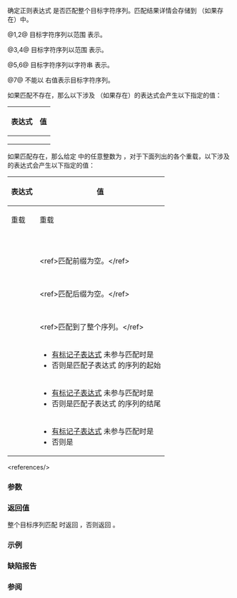 {{cpp/title|regex_match}}
{{cpp/regex/navbar}}
{{dcl begin}}
{{dcl header|regex}}
{{dcl|num=1|since=c++11|1=
template&lt; class BidirIt, class Alloc, class CharT, class Traits &gt;
bool regex_match( BidirIt first, BidirIt last,
                  std::match_results&lt;BidirIt, Alloc&gt;&amp; m,
                  const std::basic_regex&lt;CharT, Traits&gt;&amp; e,
                  std::regex_constants::match_flag_type flags =
                      std::regex_constants::match_default );
}}
{{dcl|num=2|since=c++11|1=
template&lt; class BidirIt, class CharT, class Traits &gt;
bool regex_match( BidirIt first, BidirIt last,
                  const std::basic_regex&lt;CharT, Traits&gt;&amp; e,
                  std::regex_constants::match_flag_type flags =
                      std::regex_constants::match_default );
}}
{{dcl|num=3|since=c++11|1=
template&lt; class CharT, class Alloc, class Traits &gt;
bool regex_match( const CharT* str,
                  std::match_results&lt;const CharT*, Alloc&gt;&amp; m,
                  const std::basic_regex&lt;CharT, Traits&gt;&amp; e,
                  std::regex_constants::match_flag_type flags =
                      std::regex_constants::match_default );
}}
{{dcl|num=4|since=c++11|1=
template&lt; class CharT, class Traits &gt;
bool regex_match( const CharT* str, const std::basic_regex&lt;CharT, Traits&gt;&amp; e,
                  std::regex_constants::match_flag_type flags =
                      std::regex_constants::match_default );
}}
{{dcl|num=5|since=c++11|1=
template&lt; class STraits, class SAlloc, class Alloc,
          class CharT, class Traits &gt;
bool regex_match
    ( const std::basic_string&lt;CharT, STraits, SAlloc&gt;&amp; s,
      std::match_results
          &lt;typename std::basic_string&lt;CharT, STraits, SAlloc&gt;::const_iterator,
           Alloc&gt;&amp; m,
      const std::basic_regex&lt;CharT, Traits&gt;&amp; e,
      std::regex_constants::match_flag_type flags =
          std::regex_constants::match_default );
}}
{{dcl|num=6|since=c++11|1=
template&lt; class STraits, class SAlloc, class CharT, class Traits &gt;
bool regex_match( const std::basic_string&lt;CharT, STraits, SAlloc&gt;&amp; s,
                  const std::basic_regex&lt;CharT, Traits&gt;&amp; e,
                  std::regex_constants::match_flag_type flags =
                      std::regex_constants::match_default );
}}
{{dcl|num=7|since=c++11|1=
template&lt; class STraits, class SAlloc, class Alloc,
          class CharT, class Traits &gt;
bool regex_match
    ( const std::basic_string&lt;CharT, STraits, SAlloc&gt;&amp;&amp;,
      std::match_results
          &lt;typename std::basic_string&lt;CharT, STraits, SAlloc&gt;::const_iterator,
           Alloc&gt;&amp;,
      const std::basic_regex&lt;CharT, Traits&gt;&amp;,
      std::regex_constants::match_flag_type flags =
          std::regex_constants::match_default ) = delete;
}}
{{dcl end}}

确定正则表达式 {{c|e}} 是否匹配整个目标字符序列。匹配结果详情会存储到 {{c|m}}（如果存在）中。

@1,2@ 目标字符序列以范围 {{range|first|last}} 表示。
{{rev begin}}
{{rev|until=c++23|
如果 {{tt|BidirIt}} 不满足{{named req|BidirectionalIterator}}的要求，那么行为未定义。
}}
{{rev|since=c++23|
如果 {{tt|BidirIt}} 未实现 {{lconcept|bidirectional_iterator}}，那么行为未定义。
}}
{{rev end}}

@3,4@ 目标字符序列以范围 {{range|str|str + std::char_traits&lt;CharT&gt;::length(str)}} 表示。

@5,6@ 目标字符序列以字符串 {{c|s}} 表示。

@7@ 不能以 {{lc|std::string}} 右值表示目标字符序列。

如果匹配不存在，那么以下涉及 {{c|m}}（如果存在）的表达式会产生以下指定的值：
{|class="wikitable" style="text-align: center;"
!表达式
!值
|-
|{{nbsp}}{{box|{{c/core|m.}}{{ltt|cpp/regex/match_results/ready}}{{c/core|()}}}}{{nbsp}}
|{{nbsp}}{{c|true}}{{nbsp}}
|-
|{{box|{{c/core|m.}}{{ltt|cpp/regex/match_results/size}}{{c/core|()}}}}
|{{c|0}}
|-
|{{box|{{c/core|m.}}{{ltt|cpp/regex/match_results/empty}}{{c/core|()}}}}
|{{c|true}}
|}

如果匹配存在，那么给定 {{open range|​0|m.size()}} 中的任意整数为 {{c|n}}，对于下面列出的各个重载，以下涉及 {{c|m}} 的表达式会产生以下指定的值：
{|class="wikitable" style="text-align: center;"
!rowspan=2|表达式
!colspan=3|值
|-
!{{nbsp|16}}重载 {{v|1}}{{nbsp|16}}
!{{nbsp|16}}重载 {{v|3}}{{nbsp|16}}
!{{nbsp|16}}重载 {{v|5}}{{nbsp|16}}
|-
|{{box|{{c/core|m.}}{{ltt|cpp/regex/match_results/ready}}{{c/core|()}}}}
|colspan=3|{{c|true}}
|-
|{{box|{{c/core|m.}}{{ltt|cpp/regex/match_results/size}}{{c/core|()}}}}
|colspan=3|{{box|{{c/core|1 + e.}}{{ltt|cpp/regex/basic_regex/mark_count}}{{c/core|()}}}}
|-
|{{box|{{c/core|m.}}{{ltt|cpp/regex/match_results/empty}}{{c/core|()}}}}
|colspan=3|{{c|false}}
|-
|{{box|{{c/core|m.}}{{ltt|cpp/regex/match_results/prefix}}{{c/core|().first}}}}
|rowspan=2|{{c|first}}
|rowspan=2|{{c|str}}
|rowspan=2|{{c|s.begin()}}
|-
|{{box|{{c/core|m.}}{{ltt|cpp/regex/match_results/prefix}}{{c/core|().second}}}}
|-
|{{box|{{c/core|m.}}{{ltt|cpp/regex/match_results/prefix}}{{c/core|().matched}}}}
|colspan=3|{{nbsp|4}}{{c|false}}&lt;ref&gt;匹配前缀为空。&lt;/ref&gt;
|-
|{{box|{{c/core|m.}}{{ltt|cpp/regex/match_results/suffix}}{{c/core|().first}}}}
|rowspan=2|{{c|last}}
|rowspan=2|&lt;span style="text-align: start;"&gt;{{c multi|std::char_traits&lt;CharT&gt;::|    length(str) + str}}&lt;/span&gt;
|rowspan=2|{{c|s.end()}}
|-
|{{box|{{c/core|m.}}{{ltt|cpp/regex/match_results/suffix}}{{c/core|().second}}}}
|-
|{{box|{{c/core|m.}}{{ltt|cpp/regex/match_results/suffix}}{{c/core|().matched}}}}
|colspan=3|{{nbsp|4}}{{c|false}}&lt;ref&gt;匹配后缀为空。&lt;/ref&gt;
|-
|{{box|{{c/core|m}}{{ltt|cpp/regex/match_results/operator at|[0]}}{{c/core|.first}}}}
|{{c|first}}
|{{c|str}}
|{{c|s.begin()}}
|-
|{{box|{{c/core|m}}{{ltt|cpp/regex/match_results/operator at|[0]}}{{c/core|.second}}}}
|{{c|last}}
|&lt;span style="text-align: start;"&gt;{{c multi|std::char_traits&lt;CharT&gt;::|    length(str) + str}}&lt;/span&gt;
|{{c|s.end()}}
|-
|{{box|{{c/core|m}}{{ltt|cpp/regex/match_results/operator at|[0]}}{{c/core|.matched}}}}
|colspan=3|{{nbsp|4}}{{c|true}}&lt;ref&gt;匹配到了整个序列。&lt;/ref&gt;
|-
|{{box|{{c/core|m}}{{ltt|cpp/regex/match_results/operator at|[n]}}{{c/core|.first}}}}
|colspan=3|
* [[cpp/regex/ecmascript#子表达式|有标记子表达式]] {{c|n}} 未参与匹配时是 {{c|last}}
* 否则是匹配子表达式 {{c|n}} 的序列的起始
|-
|{{box|{{c/core|m}}{{ltt|cpp/regex/match_results/operator at|[n]}}{{c/core|.second}}}}
|colspan=3|
* [[cpp/regex/ecmascript#子表达式|有标记子表达式]] {{c|n}} 未参与匹配时是 {{c|last}}
* 否则是匹配子表达式 {{c|n}} 的序列的结尾
|-
|{{box|{{c/core|m}}{{ltt|cpp/regex/match_results/operator at|[n]}}{{c/core|.matched}}}}
|colspan=3|
* [[cpp/regex/ecmascript#子表达式|有标记子表达式]] {{c|n}} 未参与匹配时是 {{c|false}}
* 否则是 {{c|true}}
|}
&lt;references/&gt;

===参数===
{{par begin}}
{{par|first, last|以应用正则表达式的目标字符范围，以迭代器给出}}
{{par|str|目标 C 风格字符串}}
{{par|s|目标 {{lc|std::basic_string}}}}
{{par|m|匹配结果}}
{{par|e|正则表达式}}
{{par|flags|用于确定将如何进行匹配的标志}}
{{par end}}

===返回值===
整个目标序列匹配 {{c|e}} 时返回 {{c|true}}，否则返回 {{c|false}}。

===示例===
{{example
|code=
#include &lt;cstddef&gt;
#include &lt;iostream&gt;
#include &lt;regex&gt;
#include &lt;string&gt;

int main()
{
    // 简单正则表达式匹配
    const std::string fnames[] = {"foo.txt", "bar.txt", "baz.dat", "zoidberg"};
    const std::regex txt_regex("[a-z]+\\.txt");
    
    for (const auto&amp; fname : fnames)
        std::cout &lt;&lt; fname &lt;&lt; "：" &lt;&lt; std::regex_match(fname, txt_regex) &lt;&lt; '\n';
    
    // 提取子匹配
    const std::regex base_regex("([a-z]+)\\.txt");
    std::smatch base_match;
    
    for (const auto&amp; fname : fnames)
        if (std::regex_match(fname, base_match, base_regex))
            // 首个 sub_match 是整个字符串；下个
            // sub_match 是首个有括号表达式。
            if (base_match.size() == 2)
            {
                std::ssub_match base_sub_match = base_match[1];
                std::string base = base_sub_match.str();
                std::cout &lt;&lt; fname &lt;&lt; " 的基本名是 " &lt;&lt; base &lt;&lt; '\n';
            }
    
    // 提取几个子匹配
    const std::regex pieces_regex("([a-z]+)\\.([a-z]+)");
    std::smatch pieces_match;
    
    for (const auto&amp; fname : fnames)
        if (std::regex_match(fname, pieces_match, pieces_regex))
        {
            std::cout &lt;&lt; fname &lt;&lt; '\n';
            for (std::size_t i = 0; i &lt; pieces_match.size(); ++i)
            {
                std::ssub_match sub_match = pieces_match[i];
                std::string piece = sub_match.str();
                std::cout &lt;&lt; "  submatch " &lt;&lt; i &lt;&lt; "：" &lt;&lt; piece &lt;&lt; '\n';
            }
        }
}
|output=
foo.txt：1
bar.txt：1
baz.dat：0
zoidberg：0
foo.txt 的基本名是 foo
bar.txt 的基本名是 bar
foo.txt
  submatch 0：foo.txt
  submatch 1：foo
  submatch 2：txt
bar.txt
  submatch 0：bar.txt
  submatch 1：bar
  submatch 2：txt
baz.dat
  submatch 0：baz.dat
  submatch 1：baz
  submatch 2：dat
}}

===缺陷报告===
{{dr list begin}}
{{dr list item|wg=lwg|dr=2205|std=C++11|before=在后条件中 {{c|n}} 可以为零|after=只能为正}}
{{dr list item|wg=lwg|dr=2273|std=C++11|before=不明确是否考虑部分匹配|after=只考虑完全匹配}}
{{dr list item|wg=lwg|dr=2329|std=C++11|before=重载 {{v|5}} 接受 {{tt|basic_string}} 右值，这可能会导致悬垂迭代器|after=通过被删除的重载 {{v|7}} 拒绝}}
{{dr list end}}

===参阅===
{{dsc begin}}
{{dsc inc|cpp/regex/dsc basic_regex}}
{{dsc inc|cpp/regex/dsc match_results}}
{{dsc inc|cpp/regex/dsc regex_search}}
{{dsc end}}

{{langlinks|de|en|es|fr|it|ja|pt|ru}}